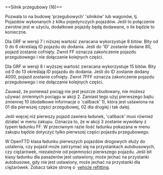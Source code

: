 <noinclude>{{pl/Development/NewGRF/inne strony|en=newgrf-specs.tt-wiki.net/wiki/Callback:_Articulated_engine|pl=pl/Development/NewGRF/NFO Specs/Callback/Articulated engine}}
</noinclude>==<span id="Articulated_engine_(16)"></span><span title="Articulated engine (16)" id="Articulated_engine_.2816.29">Silnik przegubowy (16)</span>==

Pozwala to na budowę <span title=articulated>'przegubowych'</span> <span title=lokomotyw>'silników'</span> lub wagonów, tj. Pojazdów wykonanych z kilku pojedynczych pojazdów.
Jeśli to połączenie zwrotne jest w użyciu, dodatkowe pojazdy będą dodawane, o ile będzie to konieczne.

{{pl/Development/NewGRF/grfTill|7}} Dla GRF w wersji 7 i niższej wartość zwracana wykorzystuje 8 bitów.
Bity od 0 do 6 określają ID pojazdu do dodania. Jeśli do <span title=identyfikatora>'ID'</span> zostanie dodane 80, pojazd zostanie cofnięty. Zwrot FF oznacza zakończenie pojazdu przegubowego i nie dołączanie kolejnych części.

{{pl/Development/NewGRF/grfFrom|8}} Dla GRF w wersji 8 i wyższej wartość zwracana wykorzystuje 15 bitów.
Bity od 0 do 13 określają ID pojazdu do dodania. Jeśli do ID zostanie dodany 4000, pojazd zostanie cofnięty. Zwrot 7FFF oznacza zakończenie pojazdu przegubowego i nie dołączanie kolejnych części.

Zauważ, że ponieważ pociąg nie jest jeszcze zbudowany, nie możesz używać zmiennych pociągu w akcji 2. Zamiast tego użyj pierwszego bajtu zmiennej 10 (dodatkowe informacje o <span title='wywołaniu zwrotnym'>'callback'</span> 1), która jest ustawiona na 01 dla pierwszej części przegubowej, 02 dla drugiej i tak dalej.

{{pl/Development/NewGRF/ottdp|0.6|2.5|ttdprev=beta 8}} Jeśli więcej niż pierwszy pojazd zawiera ładunek, <span title='wywołanie zwrotnem'>'callback'</span> musi również działać w menu zakupu. Oznacza to, że w akcji 3 zostanie wywołany z typem ładunku FF. W przeciwnym razie ilość ładunku pokazana w menu zakupu będzie dotyczyć tylko pierwszej części pojazdu przegubowego.

{{pl/Development/NewGRF/ottd| }} W OpenTTD klasa ładunku pierwszych pojazdów drogowych służy do ustalenia, czy pojazd może zatrzymać się na przystankach autobusowych, czy ciężarówek, niezależnie od pojemności pierwszego pojazdu. Jeśli bit klasy ładunku dla pasażerów jest ustawiony, może jechać na przystanki autobusowe, gdy nie jest ustawiony, może jechać na przystanki dla ciężarówek. Zobacz także stronę o &nbsp;[[pl/Development/NewGRF/NFO Specs/VehicleRefitting|vehicle refitting]].
<!--[[Category:Callbacks]]-->